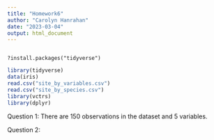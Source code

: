 ```yaml
---
title: "Homework6"
author: "Carolyn Hanrahan"
date: "2023-03-04"
output: html_document
---
```


```{}

?install.packages("tidyverse")

```

```r
library(tidyverse)
data(iris)
read.csv("site_by_variables.csv")
read.csv("site_by_species.csv")
library(vctrs)
library(dplyr)


```

Question 1: There are 150 observations in the dataset and 5 variables. 

Question 2: 
